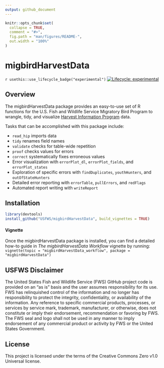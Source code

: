 ```yaml
---
output: github_document
---
```


<!-- README.md is generated from README.Rmd. Please edit that file -->

```r
knitr::opts_chunk$set(
  collapse = TRUE,
  comment = "#>",
  fig.path = "man/figures/README-",
  out.width = "100%"
)
```

# migbirdHarvestData

<!-- badges: start -->
`r usethis::use_lifecycle_badge("experimental")`
[![Lifecycle: experimental](https://img.shields.io/badge/lifecycle-experimental-orange.svg)](https://www.tidyverse.org/lifecycle/#experimental)
<!-- badges: end -->

## Overview

The migbirdHarvestData package provides an easy-to-use set of R functions for the U.S. Fish and Wildlife Service Migratory Bird Program to wrangle, tidy, and visualize [Harvest Information Program](https://www.fws.gov/harvestsurvey) data.

Tasks that can be accomplished with this package include:

* `read_hip` imports data
* `tidy` renames field names
* `validate` checks for table-wide repetition
* `proof` checks values for errors
* `correct` systematically fixes erroneous values
* Error visualization with `errorPlot_dl`, `errorPlot_fields`, and `errorPlot_states`
* Exploration of specific errors with `findDuplicates`, `youthHunters`, and `outOfStateHunters`
* Detailed error reporting with `errorTable`, `pullErrors`, and `redFlags`
* Automated report writing with `writeReport`

## Installation

```r 
library(devtools)
install_github("USFWS/migbirdHarvestData", build_vignettes = TRUE)
```

#### Vignette

Once the migbirdHarvestData package is installed, you can find a detailed how-to guide in *The migbirdHarvestData Workflow* vignette by running: `vignette(topic = "migbirdHarvestData_workflow", package = "migbirdHarvestData")`

## USFWS Disclaimer

The United States Fish and Wildlife Service (FWS) GitHub project code is provided on an “as is” basis and the user assumes responsibility for its use. FWS has relinquished control of the information and no longer has responsibility to protect the integrity, confidentiality, or availability of the information. Any reference to specific commercial products, processes, or services by service mark, trademark, manufacturer, or otherwise, does not constitute or imply their endorsement, recommendation or favoring by FWS. The FWS seal and logo shall not be used in any manner to imply endorsement of any commercial product or activity by FWS or the United States Government.

## License

This project is licensed under the terms of the Creative Commons Zero v1.0 Universal license.
